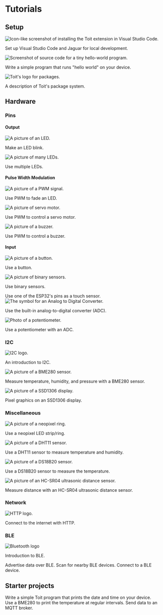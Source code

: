
# Tutorials

## Setup
<Boxes>
<Box title="IDE" to="setup/ide">
<img
  src={SetupIde}
  alt="Icon-like screenshot of installing the Toit extension in Visual Studio Code."
/>

Set up Visual Studio Code and Jaguar for local development.
</Box>

<Box title="Hello world" to="setup/firstprogram">
<img
  src={HelloWorld}
  alt="Screenshot of source code for a tiny hello-world program."
/>

Write a simple program that runs "hello world" on your device.
</Box>

<Box title="Packages" to="setup/packages">
<img
  src={Packages}
  alt="Toit's logo for packages."
/>

A description of Toit's package system.
</Box>
</Boxes>

## Hardware

### Pins

#### Output
<Boxes>

<Box title="LED" to="hardware/led">
<img
  src={HwLed}
  alt="A picture of an LED."
/>

Make an LED blink.
</Box>

<Box title="LEDs" to="hardware/leds">
<img
  src={HwLeds}
  alt="A picture of many LEDs."
/>

Use multiple LEDs.
</Box>

</Boxes>

#### Pulse Width Modulation

<Boxes>

<Box title="Fading LED" to="hardware/pwm-led">
<img
  src={PwmWiki}
  alt="A picture of a PWM signal."
/>

Use PWM to fade an LED.
</Box>

<Box title="Servo" to="hardware/pwm-servo">
<img
  src={Servo}
  alt="A picture of servo motor."
/>

Use PWM to control a servo motor.
</Box>

<Box title="Buzzer" to="hardware/pwm-buzzer">
<img
  src={Buzzer}
  alt="A picture of a buzzer."
/>

Use PWM to control a buzzer.
</Box>

</Boxes>

#### Input
<Boxes>
<Box title="Button" to="hardware/button">
<img
  src={HwButton}
  alt="A picture of a button."
/>

Use a button.
</Box>

<Box title="Binary sensors" to="hardware/binary">
<img
  src={Binary}
  alt="A picture of binary sensors."
/>

Use binary sensors.
</Box>

<Box title="Touch sensor" to="hardware/touch">
Use one of the ESP32's pins as a touch sensor.
</Box>

<Box title="Analog to Digital Converter" to="hardware/adc">
<img
  src={Adc}
  alt="The symbol for an Analog to Digital Converter."
/>

Use the built-in analog-to-digital converter (ADC).
</Box>

<Box title="Potentiometer" to="hardware/potentiometer">
<img
  src={Potentiometer}
  alt="Photo of a potentiometer."
/>

Use a potentiometer with an ADC.
</Box>

</Boxes>

### I2C

<Boxes>
<Box title="I2C Introduction" to="hardware/i2c">

<img
  src={I2c}
  alt="I2C logo."
/>

An introduction to I2C.
</Box>

<Box title="BME280" to="hardware/bme280">
<img
  src={Bme280}
  alt="A picture of a BME280 sensor."
/>

Measure temperature, humidity, and pressure with a BME280 sensor.
</Box>

<Box title="SSD1306" to="hardware/ssd1306">
<img
  src={Ssd1360}
  alt="A picture of a SSD1306 display."
/>

Pixel graphics on an SSD1306 display.
</Box>

</Boxes>

### Miscellaneous

<Boxes>
<Box title="Neopixel" to="hardware/neopixel">
<img
  src={Neopixel}
  alt="A picture of a neopixel ring."
/>

Use a neopixel LED strip/ring.
</Box>

<Box title="DHT11" to="hardware/dht11">
<img
  src={Dht11}
  alt="A picture of a DHT11 sensor."
/>

Use a DHT11 sensor to measure temperature and humidity.
</Box>

<Box title="DS18B20" to="hardware/ds18b20">
<img
  src={Ds18b20}
  alt="A picture of a DS18B20 sensor."
/>

Use a DS18B20 sensor to measure the temperature.
</Box>

<Box title="HC-SR04" to="hardware/ultra">
<img
  src={Ultra}
  alt="A picture of an HC-SR04 ultrasonic distance sensor."
/>

Measure distance with an HC-SR04 ultrasonic distance sensor.
</Box>
</Boxes>

### Network

<Boxes>
<Box title="HTTP" to="network/http">
<img
  src={Http}
  alt="HTTP logo."
/>

Connect to the internet with HTTP.
</Box>
</Boxes>

### BLE
<Boxes>
<Box title="BLE" to="ble">
<img
  src={BluetoothLogo}
  alt="Bluetooth logo"
/>

Introduction to BLE.
</Box>

<Box title="Advertise" to="ble/advertising">
Advertise data over BLE.
</Box>

<Box title="Scan" to="ble/scanning">
Scan for nearby BLE devices.
</Box>

<Box title="Client" to="ble/client">
Connect to a BLE device.
</Box>

</Boxes>

## Starter projects
<Boxes>
<Box title="Print date and time" to="starter">
Write a simple Toit program that prints the date and time on your device.
</Box>

<Box title="Weather station" to="starter/weatherstation">
Use a BME280 to print the temperature at regular intervals.
</Box>

<Box title="MQTT" to="mqtt">
Send data to an MQTT broker.
</Box>
</Boxes>
